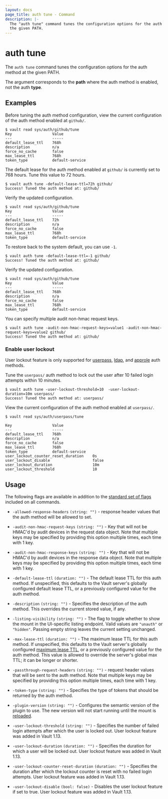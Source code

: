 ```yaml
---
layout: docs
page_title: auth tune - Command
description: |-
  The "auth tune" command tunes the configuration options for the auth method at
  the given PATH.
---
```


# auth tune

The `auth tune` command tunes the configuration options for the auth method at
the given PATH. 

<Note>

The argument corresponds to the **path** where the auth method is
enabled, not the auth **type**.

</Note>

## Examples

Before tuning the auth method configuration, view the current configuration of the
auth method enabled at `github/`.

```shell-session
$ vault read sys/auth/github/tune
Key                  Value
---                  -----
default_lease_ttl    768h
description          n/a
force_no_cache       false
max_lease_ttl        768h
token_type           default-service
```

The default lease for the auth method enabled at `github/` is currently set to
768 hours. Tune this value to 72 hours.

```shell-session
$ vault auth tune -default-lease-ttl=72h github/
Success! Tuned the auth method at: github/
```

Verify the updated configuration.

<CodeBlockConfig highlight="1,4">

```shell-session
$ vault read sys/auth/github/tune
Key                  Value
---                  -----
default_lease_ttl    72h
description          n/a
force_no_cache       false
max_lease_ttl        768h
token_type           default-service
```

</CodeBlockConfig>

To restore back to the system default, you can use `-1`. 

```shell-session
$ vault auth tune -default-lease-ttl=-1 github/
Success! Tuned the auth method at: github/
```

Verify the updated configuration.

<CodeBlockConfig highlight="1,4">

```shell-session
$ vault read sys/auth/github/tune
Key                  Value
---                  -----
default_lease_ttl    768h
description          n/a
force_no_cache       false
max_lease_ttl        768h
token_type           default-service
```

</CodeBlockConfig>

You can specify multiple audit non-hmac request keys.

```shell-session
$ vault auth tune -audit-non-hmac-request-keys=value1 -audit-non-hmac-request-keys=value2 github/
Success! Tuned the auth method at: github/
```

### Enable user lockout

User lockout feature is only supported for
[userpass](/vault/docs/auth/userpass), [ldap](/vault/docs/auth/ldap), and
[approle](/vault/docs/auth/approle) auth methods.

Tune the `userpass/` auth method to lock out the user after 10 failed login
attempts within 10 minutes.

```shell-session
$ vault auth tune -user-lockout-threshold=10  -user-lockout-duration=10m userpass/
Success! Tuned the auth method at: userpass/
```

View the current configuration of the auth method enabled at `userpass/`.

<CodeBlockConfig highlight="1,11-13">

```shell-session
$ vault read sys/auth/userpass/tune

Key                  Value
---                  -----
default_lease_ttl    768h
description          n/a
force_no_cache       false
max_lease_ttl        768h
token_type           default-service
user_lockout_counter_reset_duration    0s
user_lockout_disable                   false
user_lockout_duration                  10m
user_lockout_threshold                 10
```

</CodeBlockConfig>


## Usage

The following flags are available in addition to the [standard set of
flags](/vault/docs/commands) included on all commands.

- `-allowed-response-headers` `(string: "")` - response header values that the auth
  method will be allowed to set.

- `-audit-non-hmac-request-keys` `(string: "")` - Key that will not be HMAC'd
  by audit devices in the request data object. Note that multiple keys may be
  specified by providing this option multiple times, each time with 1 key.

- `-audit-non-hmac-response-keys` `(string: "")` - Key that will not be HMAC'd
  by audit devices in the response data object. Note that multiple keys may be
  specified by providing this option multiple times, each time with 1 key.

- `-default-lease-ttl` `(duration: "")` - The default lease TTL for this auth
  method. If unspecified, this defaults to the Vault server's globally
  configured default lease TTL, or a previously configured value for the auth
  method.

- `-description` `(string: "")` - Specifies the description of the auth method.
  This overrides the current stored value, if any.

- `-listing-visibility` `(string: "")` - The flag to toggle whether to show the
  mount in the UI-specific listing endpoint. Valid values are `"unauth"` or `"hidden"`.
  Passing empty string leaves the current setting unchanged.

- `-max-lease-ttl` `(duration: "")` - The maximum lease TTL for this auth
  method. If unspecified, this defaults to the Vault server's globally
  configured [maximum lease TTL](/vault/docs/configuration#max_lease_ttl), or a
  previously configured value for the auth method. This value is allowed to
  override the server's global max TTL; it can be longer or shorter.

- `-passthrough-request-headers` `(string: "")` - request header values that will
  be sent to the auth method. Note that multiple keys may be
  specified by providing this option multiple times, each time with 1 key.

- `-token-type` `(string: "")` - Specifies the type of tokens that should be
  returned by the auth method.

- `-plugin-version` `(string: "")` - Configures the semantic version of the plugin
  to use. The new version will not start running until the mount is
  [reloaded](/vault/docs/commands/plugin/reload).

- `-user-lockout-threshold` `(string: "")` - Specifies the number of failed login attempts 
  after which the user is locked out. User lockout feature was added in Vault 1.13. 

- `-user-lockout-duration` `(duration: "")` - Specifies the duration for which a user will be locked out.
  User lockout feature was added in Vault 1.13.

- `-user-lockout-counter-reset-duration` `(duration: "")` - Specifies the duration after which the lockout 
  counter is reset with no failed login attempts. User lockout feature was added in Vault 1.13.

- `-user-lockout-disable` `(bool: false)` - Disables the user lockout feature if set to true. User lockout feature was added in Vault 1.13.

